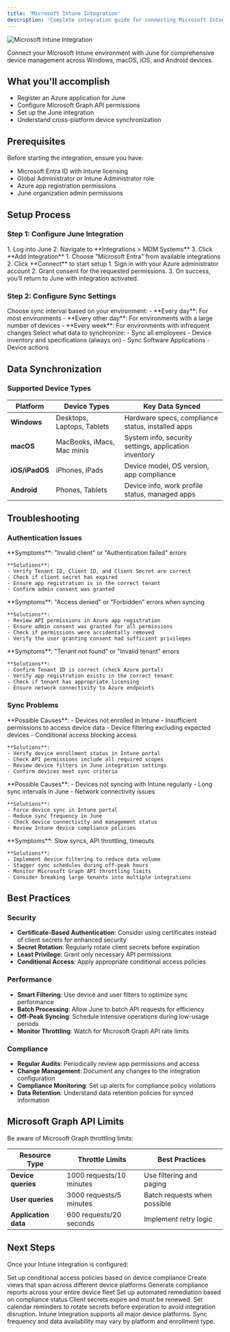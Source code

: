 ```yaml
---
title: 'Microsoft Intune Integration'
description: 'Complete integration guide for connecting Microsoft Intune with June'
---
```


<img src="/images/intune_integration_page.png" alt="Microsoft Intune Integration" />

Connect your Microsoft Intune environment with June for comprehensive device management across Windows, macOS, iOS, and Android devices.

## What you'll accomplish
- Register an Azure application for June
- Configure Microsoft Graph API permissions
- Set up the June integration
- Understand cross-platform device synchronization

## Prerequisites

Before starting the integration, ensure you have:
- Microsoft Entra ID with Intune licensing
- Global Administrator or Intune Administrator role
- Azure app registration permissions
- June organization admin permissions

## Setup Process

### Step 1: Configure June Integration

<Steps>
  <Step title="Access June Integrations">
    1. Log into June
    2. Navigate to **Integrations > MDM Systems**
    3. Click **Add Integration**
  </Step>
  
  <Step title="Select Microsoft Intune">
    1. Choose "Microsoft Entra" from available integrations
    2. Click **Connect** to start setup
  </Step>
  
  <Step title="Complete OAuth Flow">
    1. Sign in with your Azure administrator account
    2. Grant consent for the requested permissions. 
    3. On success, you’ll return to June with integration activated.
  </Step>
</Steps>

### Step 2: Configure Sync Settings

<Steps>
  
  <Step title="Set Sync Frequency">
    Choose sync interval based on your environment:
    - **Every day**: For most environments
    - **Every other day**: For environments with a large number of devices
    - **Every week**: For environments with infrequent changes
  </Step>
  
  <Step title="Configure Data Scope">
    Select what data to synchronize:
    - Sync all employees
    - Device inventory and specifications (always on)
    - Sync Software Applications
    - Device actions
  </Step>
</Steps>

## Data Synchronization

### Supported Device Types

| Platform | Device Types | Key Data Synced |
|----------|-------------|-----------------|
| **Windows** | Desktops, Laptops, Tablets | Hardware specs, compliance status, installed apps |
| **macOS** | MacBooks, iMacs, Mac minis | System info, security settings, application inventory |
| **iOS/iPadOS** | iPhones, iPads | Device model, OS version, app compliance |
| **Android** | Phones, Tablets | Device info, work profile status, managed apps |

## Troubleshooting

### Authentication Issues

<AccordionGroup>
  <Accordion title="Invalid Client Credentials">
    **Symptoms**: "Invalid client" or "Authentication failed" errors
    
    **Solutions**:
    - Verify Tenant ID, Client ID, and Client Secret are correct
    - Check if client secret has expired
    - Ensure app registration is in the correct tenant
    - Confirm admin consent was granted
  </Accordion>
  
  <Accordion title="Insufficient Permissions">
    **Symptoms**: "Access denied" or "Forbidden" errors when syncing
    
    **Solutions**:
    - Review API permissions in Azure app registration
    - Ensure admin consent was granted for all permissions
    - Check if permissions were accidentally removed
    - Verify the user granting consent had sufficient privileges
  </Accordion>
  
  <Accordion title="Tenant Access Issues">
    **Symptoms**: "Tenant not found" or "Invalid tenant" errors
    
    **Solutions**:
    - Confirm Tenant ID is correct (check Azure portal)
    - Verify app registration exists in the correct tenant
    - Check if tenant has appropriate licensing
    - Ensure network connectivity to Azure endpoints
  </Accordion>
</AccordionGroup>

### Sync Problems

<AccordionGroup>
  <Accordion title="Missing Devices">
    **Possible Causes**:
    - Devices not enrolled in Intune
    - Insufficient permissions to access device data
    - Device filtering excluding expected devices
    - Conditional access blocking access
    
    **Solutions**:
    - Verify device enrollment status in Intune portal
    - Check API permissions include all required scopes
    - Review device filters in June integration settings
    - Confirm devices meet sync criteria
  </Accordion>
  
  <Accordion title="Outdated Device Information">
    **Possible Causes**:
    - Devices not syncing with Intune regularly
    - Long sync intervals in June
    - Network connectivity issues
    
    **Solutions**:
    - Force device sync in Intune portal
    - Reduce sync frequency in June
    - Check device connectivity and management status
    - Review Intune device compliance policies
  </Accordion>
  
  <Accordion title="Performance Issues">
    **Symptoms**: Slow syncs, API throttling, timeouts
    
    **Solutions**:
    - Implement device filtering to reduce data volume
    - Stagger sync schedules during off-peak hours
    - Monitor Microsoft Graph API throttling limits
    - Consider breaking large tenants into multiple integrations
  </Accordion>
</AccordionGroup>

## Best Practices

### Security
- **Certificate-Based Authentication**: Consider using certificates instead of client secrets for enhanced security
- **Secret Rotation**: Regularly rotate client secrets before expiration
- **Least Privilege**: Grant only necessary API permissions
- **Conditional Access**: Apply appropriate conditional access policies

### Performance
- **Smart Filtering**: Use device and user filters to optimize sync performance
- **Batch Processing**: Allow June to batch API requests for efficiency
- **Off-Peak Syncing**: Schedule intensive operations during low-usage periods
- **Monitor Throttling**: Watch for Microsoft Graph API rate limits

### Compliance
- **Regular Audits**: Periodically review app permissions and access
- **Change Management**: Document any changes to the integration configuration
- **Compliance Monitoring**: Set up alerts for compliance policy violations
- **Data Retention**: Understand data retention policies for synced information

## Microsoft Graph API Limits

Be aware of Microsoft Graph throttling limits:

| Resource Type | Throttle Limits | Best Practices |
|--------------|----------------|----------------|
| **Device queries** | 1000 requests/10 minutes | Use filtering and paging |
| **User queries** | 3000 requests/5 minutes | Batch requests when possible |
| **Application data** | 600 requests/20 seconds | Implement retry logic |

## Next Steps

Once your Intune integration is configured:

<CardGroup cols={2}>
  <Card title="Conditional Access" href="/security-compliance/access-control">
    Set up conditional access policies based on device compliance
  </Card>
  
  <Card title="Cross-Platform Views" href="/smart-search/creating-custom-views">
    Create views that span across different device platforms
  </Card>
  
  <Card title="Compliance Reporting" href="/reporting/standard-reports">
    Generate compliance reports across your entire device fleet
  </Card>
  
  <Card title="Automated Workflows" href="/workflows/device-actions">
    Set up automated remediation based on compliance status
  </Card>
</CardGroup>

<Warning>
Client secrets expire and must be renewed. Set calendar reminders to rotate secrets before expiration to avoid integration disruption.
</Warning>

<Note>
Intune integration supports all major device platforms. Sync frequency and data availability may vary by platform and enrollment type.
</Note> 